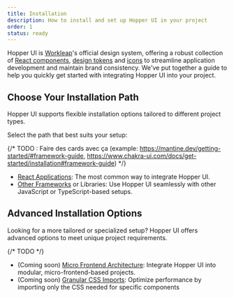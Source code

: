 ```yaml
---
title: Installation
description: How to install and set up Hopper UI in your project
order: 1
status: ready
---
```


Hopper UI is [Workleap](https://workleap.com/)'s official design system, offering a robust collection of [React components](components/component-list), [design tokens](/tokens/overview/introduction) and [icons](/icons/overview/introduction) to streamline application development and maintain brand consistency.
We've put together a guide to help you quickly get started with integrating Hopper UI into your project.

## Choose Your Installation Path

Hopper UI supports flexible installation options tailored to different project types.

Select the path that best suits your setup:

{/* TODO : Faire des cards avec ça (example: https://mantine.dev/getting-started/#framework-guide, https://www.chakra-ui.com/docs/get-started/installation#framework-guide) */}
- [React Applications](../frameworks/react): The most common way to integrate Hopper UI.
- [Other Frameworks](../frameworks/javascript) or Libraries: Use Hopper UI seamlessly with other JavaScript or TypeScript-based setups.

## Advanced Installation Options

Looking for a more tailored or specialized setup? Hopper UI offers advanced options to meet unique project requirements.

{/* TODO */}
- (Coming soon) [Micro Frontend Architecture](#): Integrate Hopper UI into modular, micro-frontend-based projects.
- (Coming soon) [Granular CSS Imports](#): Optimize performance by importing only the CSS needed for specific components
